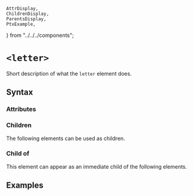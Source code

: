     AttrDisplay,
    ChildrenDisplay,
    ParentsDisplay,
    PtxExample,
} from "../../../components";

# `<letter>`

Short description of what the `letter` element does.

## Syntax

### Attributes

<AttrDisplay name="letter" />

### Children

The following elements can be used as children.

<ChildrenDisplay name="letter" />

### Child of

This element can appear as an immediate child of the following elements.

<ParentsDisplay name="letter" />

## Examples

    